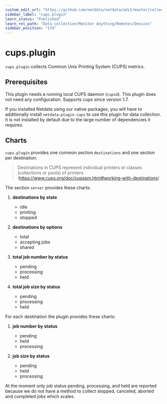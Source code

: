 ```yaml
---
custom_edit_url: "https://github.com/netdata/netdata/edit/master/collectors/cups.plugin/README.md"
sidebar_label: "cups.plugin"
learn_status: "Published"
learn_rel_path: "Data collection/Monitor Anything/Remotes/Devices"
sidebar_position: "174"
---
```



# cups.plugin

`cups.plugin` collects Common Unix Printing System (CUPS) metrics.

## Prerequisites

This plugin needs a running local CUPS daemon (`cupsd`). This plugin does not need any configuration. Supports cups since version 1.7.

If you installed Netdata using our native packages, you will have to additionally install `netdata-plugin-cups` to use this plugin for data collection. It is not installed by default due to the large number of dependencies it requires.

## Charts

`cups.plugin` provides one common section `destinations` and one section per destination.

> Destinations in CUPS represent individual printers or classes (collections or pools) of printers (<https://www.cups.org/doc/cupspm.html#working-with-destinations>)

The section `server` provides these charts:

1.  **destinations by state**

    -   idle
    -   printing
    -   stopped

2.  **destinations by options**

    -   total
    -   accepting jobs
    -   shared

3.  **total job number by status**

    -   pending
    -   processing
    -   held

4.  **total job size by status**

    -   pending
    -   processing
    -   held

For each destination the plugin provides these charts:

1.  **job number by status**

    -   pending
    -   held
    -   processing

2.  **job size by status**

    -   pending
    -   held
    -   processing

At the moment only job status pending, processing, and held are reported because we do not have a method to collect stopped, canceled, aborted and completed jobs which scales.


